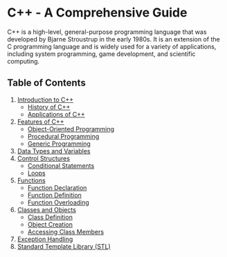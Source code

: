 # C++ - A Comprehensive Guide

C++ is a high-level, general-purpose programming language that was developed by Bjarne Stroustrup in the early 1980s. It is an extension of the C programming language and is widely used for a variety of applications, including system programming, game development, and scientific computing.

## Table of Contents

1. [Introduction to C++](cpp/introduction-to-c++)
   - [History of C++](cpp/history-of-c++)
   - [Applications of C++](cpp/applications-of-c++)
2. [Features of C++](cpp/features-of-c++)
   - [Object-Oriented Programming](cpp/object-oriented-programming)
   - [Procedural Programming](cpp/procedural-programming)
   - [Generic Programming](cpp/generic-programming)
3. [Data Types and Variables](cpp/data-types-and-variables)
4. [Control Structures](cpp/control-structures)
   - [Conditional Statements](cpp/conditional-statements)
   - [Loops](cpp/loops)
5. [Functions](cpp/functions)
   - [Function Declaration](cpp/function-declaration)
   - [Function Definition](cpp/function-definition)
   - [Function Overloading](cpp/function-overloading)
6. [Classes and Objects](cpp/classes-and-objects)
   - [Class Definition](cpp/class-definition)
   - [Object Creation](cpp/object-creation)
   - [Accessing Class Members](cpp/accessing-class-members)
7. [Exception Handling](cpp/exception-handling)
8. [Standard Template Library (STL)](<cpp/standard-template-library-(stl)>)
